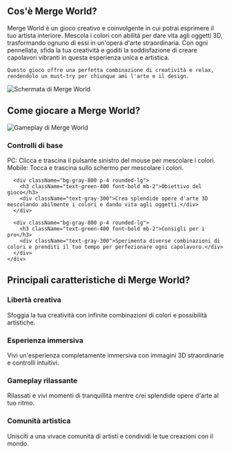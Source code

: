 ## Cos'è Merge World?
<div className="flex flex-col md:flex-row items-center gap-8">
  <div className="w-full md:w-1/2 text-xl">
    Merge World è un gioco creativo e coinvolgente in cui potrai esprimere il tuo artista interiore. Mescola i colori con abilità per dare vita agli oggetti 3D, trasformando ognuno di essi in un'opera d'arte straordinaria. Con ogni pennellata, sfida la tua creatività e goditi la soddisfazione di creare capolavori vibranti in questa esperienza unica e artistica.

    Questo gioco offre una perfetta combinazione di creatività e relax, rendendolo un must-try per chiunque ami l'arte e il design.
  </div>
  <div className="w-full md:w-1/2 flex justify-center items-center">
    <img 
      src="https://sprunkiretake.fun/games/merge-world/game_screenshot.webp" 
      alt="Schermata di Merge World" 
      className="w-4/5 h-auto"
    />
  </div>
</div>

## Come giocare a Merge World?

<div className="flex flex-col md:flex-row items-center gap-8">
  <div className="w-full md:w-1/2">
    <img 
      src="https://sprunkiretake.fun/games/merge-world/game_screenshot.webp" 
      alt="Gameplay di Merge World" 
      className="w-4/5 h-auto mx-auto"
    />
  </div>
  <div className="w-full md:w-1/2">
    <div className="grid grid-cols-1 gap-4 mt-0">
      <div className="bg-gray-800 p-4 rounded-lg">
        <h3 className="text-green-400 font-bold mb-2">Controlli di base</h3>
        <div className="text-gray-300">
          PC: Clicca e trascina il pulsante sinistro del mouse per mescolare i colori.<br/>
          Mobile: Tocca e trascina sullo schermo per mescolare i colori.
        </div>
      </div>

      <div className="bg-gray-800 p-4 rounded-lg">
        <h3 className="text-green-400 font-bold mb-2">Obiettivo del gioco</h3>
        <div className="text-gray-300">Crea splendide opere d'arte 3D mescolando abilmente i colori e dando vita agli oggetti.</div>
      </div>

      <div className="bg-gray-800 p-4 rounded-lg">
        <h3 className="text-green-400 font-bold mb-2">Consigli per i pro</h3>
        <div className="text-gray-300">Sperimenta diverse combinazioni di colori e prenditi il tuo tempo per perfezionare ogni capolavoro.</div>
      </div>
    </div>
  </div>
</div>

## Principali caratteristiche di Merge World?

<div className="grid grid-cols-1 md:grid-cols-2 gap-4">
  <div className="bg-gray-800 p-4 rounded-lg">
    <h3 className="text-green-400 font-bold mb-2">Libertà creativa</h3>
    <div className="text-gray-300">Sfoggia la tua creatività con infinite combinazioni di colori e possibilità artistiche.</div>
  </div>

  <div className="bg-gray-800 p-4 rounded-lg">
    <h3 className="text-green-400 font-bold mb-2">Esperienza immersiva</h3>
    <div className="text-gray-300">Vivi un'esperienza completamente immersiva con immagini 3D straordinarie e controlli intuitivi.</div>
  </div>

  <div className="bg-gray-800 p-4 rounded-lg">
    <h3 className="text-green-400 font-bold mb-2">Gameplay rilassante</h3>
    <div className="text-gray-300">Rilassati e vivi momenti di tranquillità mentre crei splendide opere d'arte al tuo ritmo.</div>
  </div>

  <div className="bg-gray-800 p-4 rounded-lg">
    <h3 className="text-green-400 font-bold mb-2">Comunità artistica</h3>
    <div className="text-gray-300">Unisciti a una vivace comunità di artisti e condividi le tue creazioni con il mondo.</div>
  </div>
</div>